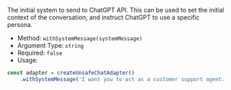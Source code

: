 The initial system to send to ChatGPT API. This can be used to set the initial context of the conversation, and
instruct ChatGPT to use a specific persona.

* Method: `withSystemMessage(systemMessage)`
* Argument Type: `string`
* Required: `false`
* Usage:

```js
const adapter = createUnsafeChatAdapter()
    .withSystemMessage('I want you to act as a customer support agent.');
```

